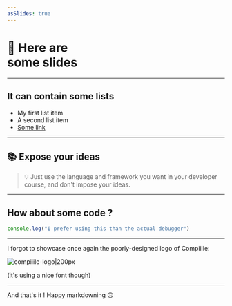 ```yaml
---
asSlides: true
---
```


# 👋 Here are<br/>some slides

---

## It can contain some lists

-   My first list item
-   A second list item
-   [Some link](https://github.com/AlbanCrepel/compiiile)

---

## 📚 Expose your ideas

> 💡 Just use the language and framework you want in your developer course, and don't impose your ideas.

---

## How about some code ?

```javascript
console.log("I prefer using this than the actual debugger")
```

---

I forgot to showcase once again the poorly-designed logo of Compiiile:

![compiiile-logo|200px](./.compiiile/public/favicon.png)

(it's using a nice font though)

---

And that's it ! Happy markdowning :upside_down_face:
